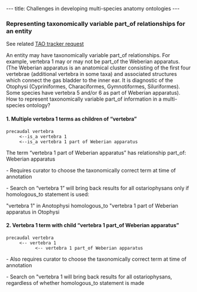 ---
title: Challenges in developing multi-species anatomy ontologies
---

===Representing taxonomically variable part_of relationships for an entity===
See related [http://sourceforge.net/tracker/index.php?func=detail&aid=2137065&group_id=76834&atid=994764 TAO tracker request]

An entity may have taxonomically variable part_of relationships.  For example, vertebra 1 may or may not be part_of the Weberian apparatus.
(The Weberian apparatus is an anatomical cluster consisting of the first four vertebrae (additional vertebra in some taxa) and associated structures which connect the gas bladder to the inner ear.  It is diagnostic of the Otophysi (Cypriniformes, Characiformes, Gymnotiformes, Siluriformes). Some species have vertebra 5 and/or 6 as part of Weberian apparatus).  How to represent taxonomically variable part_of information in a multi-species ontology?

====1. Multiple vertebra 1 terms as children of “vertebra”====

 precaudal vertebra
      <--is_a vertebra 1
      <--is_a vertebra 1 part of Weberian apparatus

The term “vertebra 1 part of Weberian apparatus” has relationship part_of: Weberian apparatus

- Requires curator to choose the taxonomically correct term at time of annotation

- Search on “vertebra 1” will bring back results for all ostariophysans only if homologous_to statement is used:

"vertebra 1" in Anotophysi homologous_to "vertebra 1 part of Weberian apparatus in Otophysi

====2. Vertebra 1 term with child “vertebra 1 part_of Weberian apparatus”====

 precaudal vertebra
      <-- vertebra 1
            <-- vertebra 1 part_of Weberian apparatus

- Also requires curator to choose the taxonomically correct term at time of annotation

- Search on "vertebra 1 will bring back results for all ostariophysans, regardless of whether homologous_to statement is made